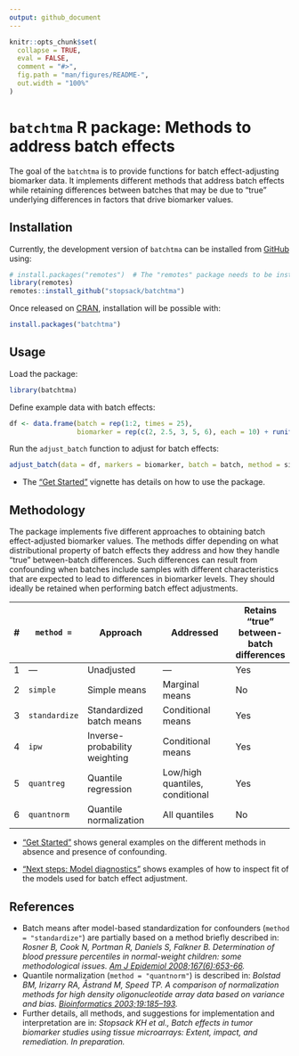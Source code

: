```yaml
---
output: github_document
---
```


<!-- README.md is generated from README.Rmd. Please edit that file -->

```r
knitr::opts_chunk$set(
  collapse = TRUE,
  eval = FALSE,
  comment = "#>",
  fig.path = "man/figures/README-",
  out.width = "100%"
)
```

# `batchtma` R package: Methods to address batch effects

<!-- badges: start -->
<!-- badges: end -->

The goal of the `batchtma` is to provide functions for batch effect-adjusting biomarker data. It implements different methods that address batch effects while retaining differences between batches that may be due to "true" underlying differences in factors that drive biomarker values.

## Installation

Currently, the development version of `batchtma` can be installed from
[GitHub](https://github.com/) using:

```r
# install.packages("remotes")  # The "remotes" package needs to be installed
library(remotes)
remotes::install_github("stopsack/batchtma")
```

Once released on [CRAN](https://CRAN.R-project.org), installation will
be possible with:

```r
install.packages("batchtma")
```

## Usage

Load the package:
```r
library(batchtma)
```

Define example data with batch effects:
```r
df <- data.frame(batch = rep(1:2, times = 25),
                 biomarker = rep(c(2, 2.5, 3, 5, 6), each = 10) + runif(max = 5, n = 50))
```

Run the `adjust_batch` function to adjust for batch effects:
```r
adjust_batch(data = df, markers = biomarker, batch = batch, method = simple)
```


* The ["Get Started"](articles/batchtma.html) vignette has details on how to use the package. 



## Methodology

The package implements five different approaches to obtaining batch effect-adjusted biomarker values. The methods differ depending on what distributional property of batch effects they address and how they handle "true" between-batch differences. Such differences can result from confounding when batches include samples with different characteristics that are expected to lead to differences in biomarker levels. They should ideally be retained when performing batch effect adjustments.

\# | `method =`    | Approach                      | Addressed                       | Retains "true" between-batch differences
---+---------------+-------------------------------+---------------------------------+----------------
1  | ---           | Unadjusted                    | ---                             | Yes
2  | `simple`      | Simple means                  | Marginal means                  | No
3  | `standardize` | Standardized batch means      | Conditional means               | Yes
4  | `ipw`         | Inverse-probability weighting | Conditional means               | Yes
5  | `quantreg`    | Quantile regression           | Low/high quantiles, conditional | Yes
6  | `quantnorm`   | Quantile normalization        | All quantiles                   | No

* ["Get Started"](articles/batchtma.html) shows general examples on the different methods in absence and presence of confounding.

* ["Next steps: Model diagnostics"](articles/diagnostics.html) shows examples of how to inspect fit of the models used for batch effect adjustment.


## References

* Batch means after model-based standardization for confounders (`method = "standardize"`) are partially based on a method briefly described in: *Rosner B, Cook N, Portman R, Daniels S, Falkner B. Determination of blood pressure percentiles in normal-weight children: some methodological issues. [Am J Epidemiol 2008;167(6):653-66](https://pubmed.ncbi.nlm.nih.gov/18230679).*
* Quantile normalization (`method = "quantnorm"`) is described in: *Bolstad BM, Irizarry RA, Åstrand M, Speed TP. A comparison of normalization methods for high density oligonucleotide array data based on variance and bias. [Bioinformatics 2003;19:185–193](https://pubmed.ncbi.nlm.nih.gov/12538238).*
* Further details, all methods, and suggestions for implementation and interpretation are in: *Stopsack KH et al., Batch effects in tumor biomarker studies using tissue microarrays: Extent, impact, and remediation. In preparation.*
